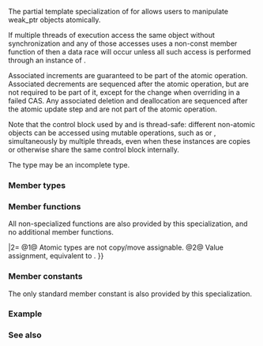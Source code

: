 {{cpp/title|atomic{{small|&lt;std::weak_ptr&gt;}}}}
{{cpp/memory/weak_ptr/navbar}}
{{ddcl|header=memory|since=c++20|
template&lt; class T &gt; struct std::atomic&lt;std::weak_ptr&lt;T&gt;&gt;;
}}

The partial template specialization of {{lc|std::atomic}} for {{c|std::weak_ptr&lt;T&gt;}} allows users to manipulate weak_ptr objects atomically.

If multiple threads of execution access the same {{lc|std::weak_ptr}} object without synchronization and any of those accesses uses a non-const member function of {{lc|weak_ptr}} then a data race will occur unless all such access is performed through an instance of {{c|std::atomic&lt;std::weak_ptr&gt;}}. 

Associated {{tt|use_count}} increments are guaranteed to be part of the atomic operation. Associated {{tt|use_count}} decrements are sequenced after the atomic operation, but are not required to be part of it, except for the {{tt|use_count}} change when overriding {{tt|expected}} in a failed CAS. Any associated deletion and deallocation are sequenced after the atomic update step and are not part of the atomic operation.

Note that the control block used by {{lc|std::weak_ptr}} and {{lc|std::shared_ptr}} is thread-safe: different non-atomic {{lc|std::weak_ptr}} objects can be accessed using mutable operations, such as {{c|1=operator=}} or {{tt|reset}}, simultaneously by multiple threads, even when these instances are copies or otherwise share the same control block internally.

The type {{tt|T}} may be an incomplete type.

===Member types===
{{dsc begin}}
{{dsc hitem|Member type|Definition}}
{{dsc|{{tt|value_type}}|{{c|std::weak_ptr&lt;T&gt;}}}}
{{dsc end}}

===Member functions===
All non-specialized {{lc|std::atomic}} functions are also provided by this specialization, and no additional member functions.

{{member|{{small|atomic&lt;weak_ptr&lt;T&gt;&gt;::}}atomic|2=
{{dcl begin}}
{{dcl|num=1|1=
constexpr atomic() noexcept = default;
}}
{{dcl|num=2|
atomic(std::weak_ptr&lt;T&gt; desired) noexcept;
}}
{{dcl|num=3|1=
atomic(const atomic&amp;) = delete;
}}
{{dcl end}}
@1@ Initializes the underlying {{tt|weak_ptr&lt;T&gt;}} to default-constructed value.
@2@ Initializes the underlying {{tt|weak_ptr&lt;T&gt;}} to a copy of {{tt|desired}}. As with any {{lc|std::atomic}} type, initialization is not an atomic operation.
@3@ Atomic types are not copy/move constructible.
}}

{{member|{{small|atomic&lt;weak_ptr&lt;T&gt;&gt;::}}operator{{=}}|2=
{{dcl begin}}
{{dcl|num=1|1=
void operator=(const atomic&amp;) = delete;
}}
{{dcl|num=2|1=
void operator=(std::weak_ptr&lt;T&gt; desired) noexcept;
}}
{{dcl end}}
@1@ Atomic types are not copy/move assignable.
@2@ Value assignment, equivalent to {{c|store(desired)}}.
}}

{{member|{{small|atomic&lt;weak_ptr&lt;T&gt;&gt;::}}is_lock_free|2=
{{ddcl|
bool is_lock_free() const noexcept;
}}
Returns true if the atomic operations on all objects of this type are lock-free, false otherwise.
}}

{{member|{{small|atomic&lt;weak_ptr&lt;T&gt;&gt;::}}store|2=
{{ddcl|1=
void store(std::weak_ptr&lt;T&gt; desired,
           std::memory_order order = std::memory_order_seq_cst) noexcept;
}}
Atomically replaces the value of {{c|*this}} with the value of {{tt|desired}} as if by {{c|p.swap(desired)}} where {{c|p}} is the underlying {{c|std::weak_ptr&lt;T&gt;}}. Memory is ordered according to {{tt|order}}. The behavior is undefined if {{tt|order}} is {{lc|std::memory_order_consume}}, {{lc|std::memory_order_acquire}}, or {{lc|std::memory_order_acq_rel}}.
}}

{{member|{{small|atomic&lt;weak_ptr&lt;T&gt;&gt;::}}load|2=
{{ddcl|1=
std::weak_ptr&lt;T&gt; load(std::memory_order order = std::memory_order_seq_cst) const noexcept;
}}
Atomically returns a copy of the underlying {{c|std::weak_ptr&lt;T&gt;}}. Memory is ordered according to {{tt|order}}. The behavior is undefined if {{tt|order}} is {{lc|std::memory_order_release}} or {{lc|std::memory_order_acq_rel}}.
}}

{{member|{{small|atomic&lt;weak_ptr&lt;T&gt;&gt;::}}operator std::weak_ptr&lt;T&gt;|2=
{{ddcl|
operator std::weak_ptr&lt;T&gt;() const noexcept;
}}
Equivalent to {{c|return load();}}.
}}

{{member|{{small|atomic&lt;weak_ptr&lt;T&gt;&gt;::}}exchange|2=
{{ddcl|1=
std::weak_ptr&lt;T&gt; exchange(std::weak_ptr&lt;T&gt; desired,
                          std::memory_order order = std::memory_order_seq_cst) noexcept;

}}
Atomically replaces the underlying {{c|std::weak_ptr&lt;T&gt;}} with {{tt|desired}} as if by {{c|p.swap(desired)}} where {{c|p}} is the underlying {{c|std::weak_ptr&lt;T&gt;}}, and returns a copy of the value that {{c|p}} had immediately before the swap. Memory is ordered according to {{tt|order}}. This is an atomic read-modify-write operation.
}}

{{member|{{small|atomic&lt;weak_ptr&lt;T&gt;&gt;::}}compare_exchange_weak, compare_exchange_strong|2=
{{dcl begin}}
{{dcl|num=1|
bool compare_exchange_strong(std::weak_ptr&lt;T&gt;&amp; expected, std::weak_ptr&lt;T&gt; desired,
                             std::memory_order success, std::memory_order failure) noexcept;
}}
{{dcl|num=2|
bool compare_exchange_weak(std::weak_ptr&lt;T&gt;&amp; expected, std::weak_ptr&lt;T&gt; desired,
                           std::memory_order success, std::memory_order failure) noexcept;
}}
{{dcl|num=3|1=
bool compare_exchange_strong(std::weak_ptr&lt;T&gt;&amp; expected, std::weak_ptr&lt;T&gt; desired,
                             std::memory_order order = std::memory_order_seq_cst) noexcept;
}}
{{dcl|num=4|1=
bool compare_exchange_weak(std::weak_ptr&lt;T&gt;&amp; expected, std::weak_ptr&lt;T&gt; desired,
                           std::memory_order order = std::memory_order_seq_cst) noexcept;
}}
{{dcl end}}
@1@ If the underlying {{c|std::weak_ptr&lt;T&gt;}} stores the same pointer value as {{tt|expected}} and shares ownership with it, or if both underlying and {{tt|expected}} are empty, assigns from {{tt|desired}} to the underlying {{c|std::weak_ptr&lt;T&gt;}}, returns {{c|true}}, and orders memory according to {{tt|success}}, otherwise assigns from the underlying {{c|std::weak_ptr&lt;T&gt;}} to {{tt|expected}}, returns {{c|false}}, and orders memory according to {{tt|failure}}. The behavior is undefined if {{tt|failure}} is {{lc|std::memory_order_release}} or {{lc|std::memory_order_acq_rel}}. On success, the operation is an atomic read-modify-write operation on {{c|*this}} and {{tt|expected}} is not accessed after the atomic update. On failure, the operation is an atomic load operation on {{c|*this}} and {{tt|expected}} is updated with the existing value read from the atomic object. This update to {{tt|expected}}'s use_count is part of this atomic operation, although the write itself (and any subsequent deallocation/destruction) is not required to be.
@2@ Same as {{v|1}}, but may also fail spuriously.
@3@ Equivalent to: {{c|return compare_exchange_strong(expected, desired, order, fail_order);}}, where {{tt|fail_order}} is the same as {{tt|order}} except that {{lc|std::memory_order_acq_rel}} is replaced by {{lc|std::memory_order_acquire}} and {{lc|std::memory_order_release}} is replaced by {{lc|std::memory_order_relaxed}}.
@4@ Equivalent to: {{c|return compare_exchange_weak(expected, desired, order, fail_order);}}, where {{tt|fail_order}} is the same as {{tt|order}} except that {{lc|std::memory_order_acq_rel}} is replaced by {{lc|std::memory_order_acquire}} and {{lc|std::memory_order_release}} is replaced by {{lc|std::memory_order_relaxed}}.
}}

{{member|{{small|atomic&lt;weak_ptr&lt;T&gt;&gt;::}}wait|2=
{{ddcl|1=
void wait(std::weak_ptr&lt;T&gt; old
          std::memory_order order = std::memory_order_seq_cst) const noexcept;
}}

Performs an atomic waiting operation.

Compares {{c|load(order)}} with {{tt|old}} and if they are equivalent then blocks until {{c|*this}} is notified by {{tt|notify_one()}} or {{tt|notify_all()}}. This is repeated until {{c|load(order)}} changes. This function is guaranteed to return only if value has changed, even if underlying implementation unblocks spuriously.

Memory is ordered according to {{tt|order}}. The behavior is undefined if {{tt|order}} is {{lc|std::memory_order_release}} or {{lc|std::memory_order_acq_rel}}.

Notes: two {{lc|std::weak_ptr}}s are equivalent if they store the same pointer and either share ownership or are both empty.
}}

{{member|{{small|atomic&lt;weak_ptr&lt;T&gt;&gt;::}}notify_one|2=
{{ddcl|1=
void notify_one() noexcept;
}}

Performs an atomic notifying operation.

If there is a thread blocked in atomic waiting operations (i.e. {{tt|wait()}}) on {{c|*this}}, then unblocks at least one such thread; otherwise does nothing.
}}

{{member|{{small|atomic&lt;weak_ptr&lt;T&gt;&gt;::}}notify_all|2=
{{ddcl|1=
void notify_all() noexcept;
}}

Performs an atomic notifying operation.

Unblocks all threads blocked in atomic waiting operations (i.e. {{tt|wait()}}) on {{c|*this}}, if there are any; otherwise does nothing.
}}

===Member constants===
The only standard {{lc|std::atomic}} member constant {{tt|is_always_lock_free}} is also provided by this specialization.

{{member|{{small|atomic&lt;weak_ptr&lt;T&gt;&gt;::}}is_always_lock_free|2=
{{ddcl|1=
static constexpr bool is_always_lock_free = /*implementation-defined*/;
}}
}}

===Example===
{{example
|code=
|output=
}}

===See also===
{{dsc begin}}
{{dsc inc|cpp/atomic/dsc atomic}}
{{dsc end}}

{{langlinks|de|es|ja|ru|zh}}